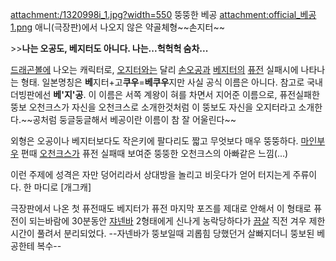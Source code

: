 attachment:/1320998i_1.jpg?width=550
뚱뚱한 베공
attachment:official_베공1.png
애니(극장판)에서 나오지 않은 약골체형~~손지터~~

>>'''나는 오공도, 베지터도 아니다. 나는...헉헉헉 숨차...'''

[[드래곤볼]]에 나오는 캐릭터로, [[오지터]]와는 달리 [[손오공]]과 [[베지터]]의 [[퓨전]] 실패시에 나타나는 형태. 일본명칭은 '''베'''지터+고'''쿠우'''='''베쿠우'''지만 사실 공식 이름은 아니다. 참고로 국내 더빙판에선 '''베'지'공'''. 이 이름은 서쪽 계왕이 혀를 차면서 지어준 이름으로, 퓨전실패한 뚱보 오천크스가 자신을 오천크스로 소개한것처럼 이 뚱보도 자신을 오지터라고 소개한다.~~공처럼 둥글둥글해서 베공이란 이름이 참 잘 어울린다~~

외형은 오공이나 베지터보다도 작은키에 팔다리도 짧고 무엇보다 매우 뚱뚱하다. [[마인부우]] 편때 [[오천크스]]가 퓨전 실패때 보여준 뚱뚱한 오천크스의 아빠같은 느낌(...)

이런 주제에 성격은 자만 덩어리라서 상대방을 놀리고 비웃다가 얻어 터지는게 주류이다. 한 마디로 [개그캐]

극장판에서 나온 첫 퓨전때도 베지터가 퓨전 마지막 포즈를 제대로 안해서 이 형태로 퓨전이 되는바람에 30분동안 [[쟈넨바]] 2형태에게 신나게 농락당하다가 [[끔살]] 직전 겨우 제한시간이 풀려서 분리되었다. --자넨바가 뚱보일때 괴롭힘 당했던거 살빠지더니 뚱보된 베공한테 복수--
